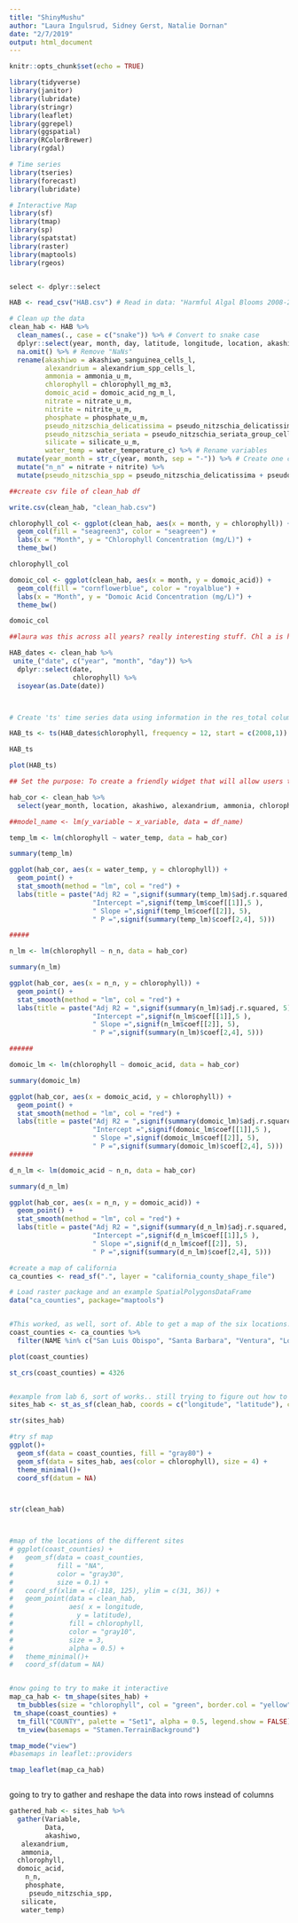 ```yaml
---
title: "ShinyMushu"
author: "Laura Ingulsrud, Sidney Gerst, Natalie Dornan"
date: "2/7/2019"
output: html_document
---
```


```r
knitr::opts_chunk$set(echo = TRUE)
```

```r

library(tidyverse)
library(janitor)
library(lubridate)
library(stringr)
library(leaflet)
library(ggrepel)
library(ggspatial)
library(RColorBrewer)
library(rgdal)

# Time series
library(tseries)
library(forecast)
library(lubridate)

# Interactive Map
library(sf)
library(tmap)
library(sp)
library(spatstat)
library(raster)
library(maptools)
library(rgeos)


select <- dplyr::select

```

```r

HAB <- read_csv("HAB.csv") # Read in data: "Harmful Algal Blooms 2008-2019"

# Clean up the data
clean_hab <- HAB %>% 
  clean_names(., case = c("snake")) %>% # Convert to snake case
  dplyr::select(year, month, day, latitude, longitude, location, akashiwo_sanguinea_cells_l, alexandrium_spp_cells_l, ammonia_u_m, chlorophyll_mg_m3, domoic_acid_ng_m_l, nitrate_u_m, nitrite_u_m, phosphate_u_m, pseudo_nitzschia_delicatissima_group_cells_l, pseudo_nitzschia_seriata_group_cells_l, silicate_u_m, water_temperature_c) %>% # Selected species that are correlated with HABs
  na.omit() %>% # Remove "NaNs" 
  rename(akashiwo = akashiwo_sanguinea_cells_l,
         alexandrium = alexandrium_spp_cells_l,
         ammonia = ammonia_u_m,
         chlorophyll = chlorophyll_mg_m3,
         domoic_acid = domoic_acid_ng_m_l,
         nitrate = nitrate_u_m,
         nitrite = nitrite_u_m,
         phosphate = phosphate_u_m,
         pseudo_nitzschia_delicatissima = pseudo_nitzschia_delicatissima_group_cells_l,
         pseudo_nitzschia_seriata = pseudo_nitzschia_seriata_group_cells_l,
         silicate = silicate_u_m,
         water_temp = water_temperature_c) %>% # Rename variables
  mutate(year_month = str_c(year, month, sep = "-")) %>% # Create one column of year and month of sample together
  mutate("n_n" = nitrate + nitrite) %>%
  mutate(pseudo_nitzschia_spp = pseudo_nitzschia_delicatissima + pseudo_nitzschia_seriata)## sum N+N concentrations

##create csv file of clean_hab df

write.csv(clean_hab, "clean_hab.csv")

```

```r

chlorophyll_col <- ggplot(clean_hab, aes(x = month, y = chlorophyll)) +
  geom_col(fill = "seagreen3", color = "seagreen") +
  labs(x = "Month", y = "Chlorophyll Concentration (mg/L)") +
  theme_bw() 

chlorophyll_col

domoic_col <- ggplot(clean_hab, aes(x = month, y = domoic_acid)) +
  geom_col(fill = "cornflowerblue", color = "royalblue") +
  labs(x = "Month", y = "Domoic Acid Concentration (mg/L)") +
  theme_bw() 

domoic_col

##laura was this across all years? really interesting stuff. Chl a is highest in May but domoic acid is highest in April! 

```

```r

HAB_dates <- clean_hab %>%
 unite_("date", c("year", "month", "day")) %>% 
  dplyr::select(date,
                chlorophyll) %>% 
  isoyear(as.Date(date))



# Create 'ts' time series data using information in the res_total column from 'energy'

HAB_ts <- ts(HAB_dates$chlorophyll, frequency = 12, start = c(2008,1))

HAB_ts

plot(HAB_ts)

```


```r

## Set the purpose: To create a friendly widget that will allow users to explore abiotic and biotic relationships relating to HAB occurence. ex)

hab_cor <- clean_hab %>%
  select(year_month, location, akashiwo, alexandrium, ammonia, chlorophyll, domoic_acid, n_n, phosphate, silicate,     water_temp)

##model_name <- lm(y_variable ~ x_variable, data = df_name)

temp_lm <- lm(chlorophyll ~ water_temp, data = hab_cor)

summary(temp_lm)

ggplot(hab_cor, aes(x = water_temp, y = chlorophyll)) +
  geom_point() +  
  stat_smooth(method = "lm", col = "red") +
  labs(title = paste("Adj R2 = ",signif(summary(temp_lm)$adj.r.squared, 5),
                     "Intercept =",signif(temp_lm$coef[[1]],5 ),
                     " Slope =",signif(temp_lm$coef[[2]], 5),
                     " P =",signif(summary(temp_lm)$coef[2,4], 5)))

#####

n_lm <- lm(chlorophyll ~ n_n, data = hab_cor)

summary(n_lm)

ggplot(hab_cor, aes(x = n_n, y = chlorophyll)) +
  geom_point() +  
  stat_smooth(method = "lm", col = "red") +
  labs(title = paste("Adj R2 = ",signif(summary(n_lm)$adj.r.squared, 5),
                     "Intercept =",signif(n_lm$coef[[1]],5 ),
                     " Slope =",signif(n_lm$coef[[2]], 5),
                     " P =",signif(summary(n_lm)$coef[2,4], 5)))

######

domoic_lm <- lm(chlorophyll ~ domoic_acid, data = hab_cor)

summary(domoic_lm)

ggplot(hab_cor, aes(x = domoic_acid, y = chlorophyll)) +
  geom_point() +  
  stat_smooth(method = "lm", col = "red") +
  labs(title = paste("Adj R2 = ",signif(summary(domoic_lm)$adj.r.squared, 5),
                     "Intercept =",signif(domoic_lm$coef[[1]],5 ),
                     " Slope =",signif(domoic_lm$coef[[2]], 5),
                     " P =",signif(summary(domoic_lm)$coef[2,4], 5)))
######

d_n_lm <- lm(domoic_acid ~ n_n, data = hab_cor)

summary(d_n_lm)

ggplot(hab_cor, aes(x = n_n, y = domoic_acid)) +
  geom_point() +  
  stat_smooth(method = "lm", col = "red") +
  labs(title = paste("Adj R2 = ",signif(summary(d_n_lm)$adj.r.squared, 5),
                     "Intercept =",signif(d_n_lm$coef[[1]],5 ),
                     " Slope =",signif(d_n_lm$coef[[2]], 5),
                     " P =",signif(summary(d_n_lm)$coef[2,4], 5)))

```



```r

#create a map of california 
ca_counties <- read_sf(".", layer = "california_county_shape_file")

# Load raster package and an example SpatialPolygonsDataFrame
data("ca_counties", package="maptools")


#This worked, as well, sort of. Able to get a map of the six locations! 
coast_counties <- ca_counties %>%
  filter(NAME %in% c("San Luis Obispo", "Santa Barbara", "Ventura", "Los Angeles", "Orange", "San Diego"))

plot(coast_counties)

st_crs(coast_counties) = 4326


#example from lab 6, sort of works.. still trying to figure out how to post each data point
sites_hab <- st_as_sf(clean_hab, coords = c("longitude", "latitude"), crs = 4326) 

str(sites_hab)

#try sf map
ggplot()+
  geom_sf(data = coast_counties, fill = "gray80") +
  geom_sf(data = sites_hab, aes(color = chlorophyll), size = 4) +
  theme_minimal()+
  coord_sf(datum = NA)



str(clean_hab)



#map of the locations of the different sites
# ggplot(coast_counties) +
#   geom_sf(data = coast_counties, 
#           fill = "NA",
#           color = "gray30",
#           size = 0.1) +
#   coord_sf(xlim = c(-118, 125), ylim = c(31, 36)) +
#   geom_point(data = clean_hab,
#              aes( x = longitude,
#                y = latitude),
#              fill = chlorophyll,
#              color = "gray10",
#              size = 3, 
#              alpha = 0.5) +
#   theme_minimal()+
#   coord_sf(datum = NA)


#now going to try to make it interactive
map_ca_hab <- tm_shape(sites_hab) +
  tm_bubbles(size = "chlorophyll", col = "green", border.col = "yellow")+
 tm_shape(coast_counties) +
  tm_fill("COUNTY", palette = "Set1", alpha = 0.5, legend.show = FALSE)+
  tm_view(basemaps = "Stamen.TerrainBackground")

tmap_mode("view")
#basemaps in leaflet::providers

tmap_leaflet(map_ca_hab)



```

going to try to gather and reshape the data into rows instead of columns

```r

gathered_hab <- sites_hab %>%
  gather(Variable,
         Data,
         akashiwo,
   alexandrium,
   ammonia,
  chlorophyll,
  domoic_acid,
    n_n,
    phosphate,
     pseudo_nitzschia_spp,
   silicate,
   water_temp)



```


